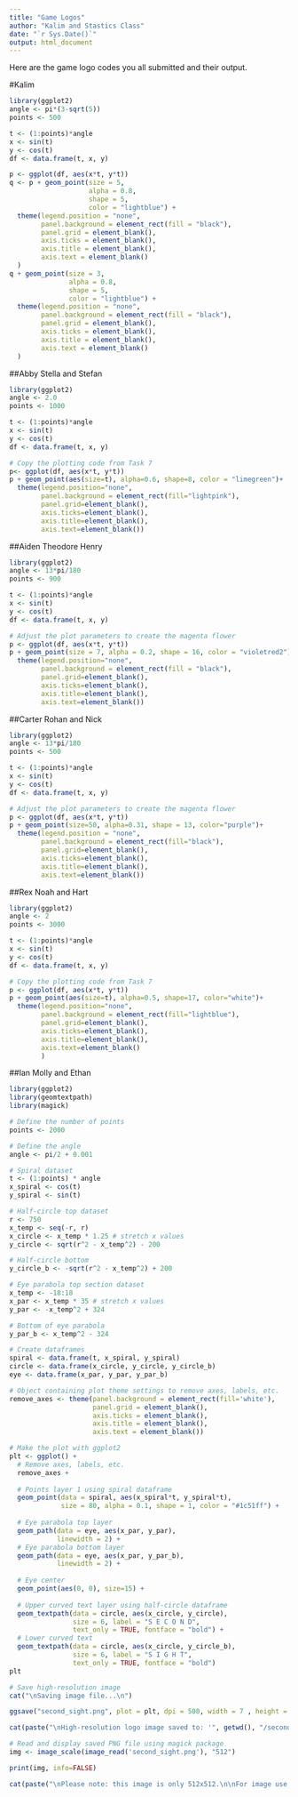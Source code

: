 ```yaml
---
title: "Game Logos"
author: "Kalim and Stastics Class"
date: "`r Sys.Date()`"
output: html_document
---
```


Here are the game logo codes you all submitted and their output.

#Kalim
```r
library(ggplot2)
angle <- pi*(3-sqrt(5))
points <- 500

t <- (1:points)*angle
x <- sin(t)
y <- cos(t)
df <- data.frame(t, x, y)

p <- ggplot(df, aes(x*t, y*t))
q <- p + geom_point(size = 5, 
                    alpha = 0.8, 
                    shape = 5, 
                    color = "lightblue") + 
  theme(legend.position = "none",
        panel.background = element_rect(fill = "black"),
        panel.grid = element_blank(),
        axis.ticks = element_blank(),
        axis.title = element_blank(),
        axis.text = element_blank()
  )
q + geom_point(size = 3, 
               alpha = 0.8, 
               shape = 5, 
               color = "lightblue") + 
  theme(legend.position = "none",
        panel.background = element_rect(fill = "black"),
        panel.grid = element_blank(),
        axis.ticks = element_blank(),
        axis.title = element_blank(),
        axis.text = element_blank()
  )

```

##Abby Stella and Stefan
```r
library(ggplot2)
angle <- 2.0
points <- 1000

t <- (1:points)*angle
x <- sin(t)
y <- cos(t)
df <- data.frame(t, x, y)

# Copy the plotting code from Task 7
p<- ggplot(df, aes(x*t, y*t))
p + geom_point(aes(size=t), alpha=0.6, shape=8, color = "limegreen")+
  theme(legend.position="none",
        panel.background = element_rect(fill="lightpink"),
        panel.grid=element_blank(),
        axis.ticks=element_blank(),
        axis.title=element_blank(),
        axis.text=element_blank())
```

##Aiden Theodore Henry
```r
library(ggplot2)
angle <- 13*pi/180
points <- 900

t <- (1:points)*angle
x <- sin(t)
y <- cos(t)
df <- data.frame(t, x, y)

# Adjust the plot parameters to create the magenta flower
p <- ggplot(df, aes(x*t, y*t))
p + geom_point(size = 7, alpha = 0.2, shape = 16, color = "violetred2")+
  theme(legend.position="none",
        panel.background = element_rect(fill = "black"),
        panel.grid=element_blank(),
        axis.ticks=element_blank(),
        axis.title=element_blank(),
        axis.text=element_blank())
```

##Carter Rohan and Nick
```r
library(ggplot2)
angle <- 13*pi/180
points <- 500

t <- (1:points)*angle
x <- sin(t)
y <- cos(t)
df <- data.frame(t, x, y)

# Adjust the plot parameters to create the magenta flower
p <- ggplot(df, aes(x*t, y*t))
p + geom_point(size=50, alpha=0.31, shape = 13, color="purple")+ 
  theme(legend.position = "none",
        panel.background = element_rect(fill="black"),
        panel.grid=element_blank(),
        axis.ticks=element_blank(),
        axis.title=element_blank(),
        axis.text=element_blank())
```

##Rex Noah and Hart
```r
library(ggplot2)
angle <- 2
points <- 3000

t <- (1:points)*angle
x <- sin(t)
y <- cos(t)
df <- data.frame(t, x, y)

# Copy the plotting code from Task 7
p <- ggplot(df, aes(x*t, y*t))
p + geom_point(aes(size=t), alpha=0.5, shape=17, color="white")+
  theme(legend.position="none",
        panel.background = element_rect(fill="lightblue"),
        panel.grid=element_blank(),
        axis.ticks=element_blank(),
        axis.title=element_blank(),
        axis.text=element_blank()
        )

```

##Ian Molly and Ethan
```r
library(ggplot2)
library(geomtextpath)
library(magick)

# Define the number of points
points <- 2000

# Define the angle
angle <- pi/2 + 0.001

# Spiral dataset
t <- (1:points) * angle
x_spiral <- cos(t)
y_spiral <- sin(t)

# Half-circle top dataset
r <- 750
x_temp <- seq(-r, r)
x_circle <- x_temp * 1.25 # stretch x values
y_circle <- sqrt(r^2 - x_temp^2) - 200

# Half-circle bottom
y_circle_b <- -sqrt(r^2 - x_temp^2) + 200

# Eye parabola top section dataset
x_temp <- -18:18
x_par <- x_temp * 35 # stretch x values
y_par <- -x_temp^2 + 324

# Bottom of eye parabola
y_par_b <- x_temp^2 - 324

# Create dataframes
spiral <- data.frame(t, x_spiral, y_spiral)
circle <- data.frame(x_circle, y_circle, y_circle_b)
eye <- data.frame(x_par, y_par, y_par_b)

# Object containing plot theme settings to remove axes, labels, etc.
remove_axes <- theme(panel.background = element_rect(fill='white'),
                     panel.grid = element_blank(),
                     axis.ticks = element_blank(),
                     axis.title = element_blank(),
                     axis.text = element_blank())

# Make the plot with ggplot2
plt <- ggplot() +
  # Remove axes, labels, etc.
  remove_axes + 
  
  # Points layer 1 using spiral dataframe
  geom_point(data = spiral, aes(x_spiral*t, y_spiral*t), 
             size = 80, alpha = 0.1, shape = 1, color = "#1c51ff") + 
  
  # Eye parabola top layer
  geom_path(data = eye, aes(x_par, y_par),
            linewidth = 2) + 
  # Eye parabola bottom layer
  geom_path(data = eye, aes(x_par, y_par_b),
            linewidth = 2) +
  
  # Eye center
  geom_point(aes(0, 0), size=15) +
  
  # Upper curved text layer using half-circle dataframe
  geom_textpath(data = circle, aes(x_circle, y_circle), 
                size = 6, label = "S E C O N D", 
                text_only = TRUE, fontface = "bold") +
  # Lower curved text
  geom_textpath(data = circle, aes(x_circle, y_circle_b), 
                size = 6, label = "S I G H T", 
                text_only = TRUE, fontface = "bold")
plt

# Save high-resolution image
cat("\nSaving image file...\n")

ggsave("second_sight.png", plot = plt, dpi = 500, width = 7 , height = 7, type = "cairo") # Use fancy rendering type

cat(paste("\nHigh-resolution logo image saved to: '", getwd(), "/second_sight.png'", sep = ""))

# Read and display saved PNG file using magick package
img <- image_scale(image_read('second_sight.png'), "512")

print(img, info=FALSE)

cat(paste("\nPlease note: this image is only 512x512.\n\nFor image use, please see the full-res version at: '", getwd(), "/second_sight.png'", sep = ""))

```

